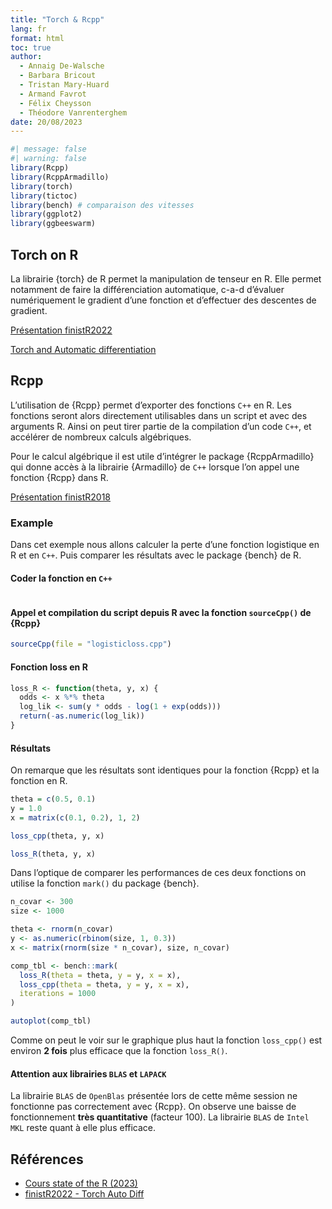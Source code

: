 ```yaml
---
title: "Torch & Rcpp"
lang: fr
format: html
toc: true
author: 
  - Annaig De-Walsche
  - Barbara Bricout
  - Tristan Mary-Huard
  - Armand Favrot
  - Félix Cheysson
  - Théodore Vanrenterghem
date: 20/08/2023
---
```



```r
#| message: false
#| warning: false
library(Rcpp)
library(RcppArmadillo)
library(torch)
library(tictoc)
library(bench) # comparaison des vitesses
library(ggplot2)
library(ggbeeswarm)
```


## Torch on R

La librairie {torch} de R permet la manipulation de tenseur en R. Elle permet notamment de faire la différenciation automatique, c-a-d d'évaluer numériquement le gradient d'une fonction et d'effectuer des descentes de gradient.

[Présentation finistR2022](https://stateofther.github.io/finistR2022/autodiff.html)

[Torch and Automatic differentiation](https://stateofther.netlify.app/post/rentree2022/AutomatedDifferentiation.pdf)


## Rcpp


L'utilisation de {Rcpp} permet d'exporter des fonctions `C++` en R. Les fonctions seront alors directement utilisables dans un script et avec des arguments R. Ainsi on peut tirer partie de la compilation d'un code `C++`, et accélérer de nombreux calculs algébriques.

Pour le calcul algébrique il est utile d'intégrer le package {RcppArmadillo} qui donne accès à la librairie {Armadillo} de `C++` lorsque l'on appel une fonction {Rcpp} dans R.
 
[Présentation finistR2018](https://stateofther.netlify.app/post/bases-rcpp/)

### Example


Dans cet exemple nous allons calculer la perte d'une fonction logistique en R et en `C++`. Puis comparer les résultats avec le package {bench} de R. 

#### Coder la fonction en `C++`

```r
```

#### Appel et compilation du script depuis R avec la fonction `sourceCpp()` de {Rcpp}

```r
sourceCpp(file = "logisticloss.cpp")
```

#### Fonction loss en R

```r
loss_R <- function(theta, y, x) {
  odds <- x %*% theta
  log_lik <- sum(y * odds - log(1 + exp(odds)))
  return(-as.numeric(log_lik))
}
```

#### Résultats 

On remarque que les résultats sont identiques pour la fonction {Rcpp} et la fonction en R.

```r
theta = c(0.5, 0.1)
y = 1.0
x = matrix(c(0.1, 0.2), 1, 2)
```

```r
loss_cpp(theta, y, x)
```

```r
loss_R(theta, y, x)
```

Dans l'optique de comparer les performances de ces deux fonctions on utilise la fonction `mark()` du package {bench}. 

```r
n_covar <- 300
size <- 1000

theta <- rnorm(n_covar)
y <- as.numeric(rbinom(size, 1, 0.3))
x <- matrix(rnorm(size * n_covar), size, n_covar)
```


```r
comp_tbl <- bench::mark(
  loss_R(theta = theta, y = y, x = x),
  loss_cpp(theta = theta, y = y, x = x),
  iterations = 1000
)

autoplot(comp_tbl)
```

Comme on peut le voir sur le graphique plus haut la fonction `loss_cpp()` est environ **2 fois** plus efficace que la fonction `loss_R()`. 

#### Attention aux librairies `BLAS` et `LAPACK`

La librairie `BLAS` de `OpenBlas` présentée lors de cette même session ne fonctionne pas correctement avec {Rcpp}. On observe une baisse de fonctionnement **très quantitative** (facteur 100). La librairie `BLAS` de `Intel MKL` reste quant à elle plus efficace.



## Références


- [Cours state of the R (2023)](https://stateofther.netlify.app/post/variational-autoencoder-with-torch/)
- [finistR2022 - Torch Auto Diff](https://stateofther.github.io/finistR2022/autodiff.html)
